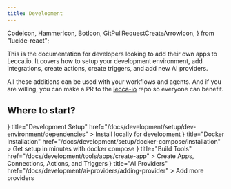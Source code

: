 ```yaml
---
title: Development
---
```


  CodeIcon,
  HammerIcon,
  BotIcon,
  GitPullRequestCreateArrowIcon,
} from "lucide-react";

This is the documentation for developers looking to add their own apps to Lecca.io. It covers how to setup your development environment, add integrations, create actions, create triggers, and add new AI providers.

All these additions can be used with your workflows and agents. And if you are willing, you can make a PR to the [lecca-io](https://github.com/lecca-digital/lecca-io) repo so everyone can benefit.

## Where to start?

<Cards>
  <Card
    icon={<CodeIcon />}
    title="Development Setup"
    href="/docs/development/setup/dev-environment/dependencies"
  >
    Install locally for development
  </Card>
  <Card
    icon={<CodeIcon />}
    title="Docker Installation"
    href="/docs/development/setup/docker-compose/installation"
  >
    Get setup in minutes with docker compose
  </Card>
  <Card
    icon={<HammerIcon />}
    title="Build Tools"
    href="/docs/development/tools/apps/create-app"
  >
    Create Apps, Connections, Actions, and Triggers
  </Card>
  <Card
    icon={<BotIcon />}
    title="AI Providers"
    href="/docs/development/ai-providers/adding-provider"
  >
    Add more providers
  </Card>
</Cards>
